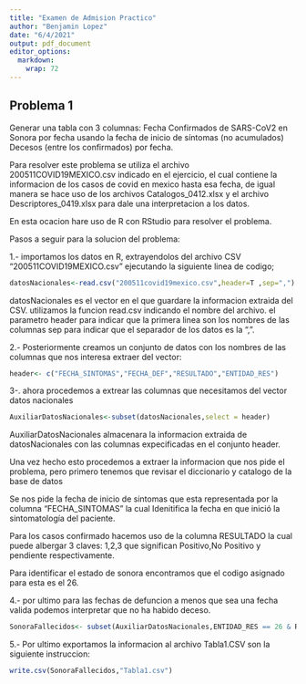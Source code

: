 ```yaml
---
title: "Examen de Admision Practico"
author: "Benjamin Lopez"
date: "6/4/2021"
output: pdf_document
editor_options: 
  markdown: 
    wrap: 72
---
```


## Problema 1

Generar una tabla con 3 columnas: Fecha Confirmados de SARS-CoV2 en
Sonora por fecha usando la fecha de inicio de síntomas (no acumulados)
Decesos (entre los confirmados) por fecha.

Para resolver este problema se utiliza el archivo
200511COVID19MEXICO.csv indicado en el ejercicio, el cual contiene la
informacion de los casos de covid en mexico hasta esa fecha, de igual
manera se hace uso de los archivos Catalogos_0412.xlsx y el archivo
Descriptores_0419.xlsx para dale una interpretacion a los datos.

En esta ocacion hare uso de R con RStudio para resolver el problema.

Pasos a seguir para la solucion del problema:

1.- importamos los datos en R, extrayendolos del archivo CSV
"200511COVID19MEXICO.csv" ejecutando la siguiente linea de codigo;

```r
datosNacionales<-read.csv("200511covid19mexico.csv",header=T ,sep=",")
```

datosNacionales es el vector en el que guardare la informacion extraida
del CSV. utilizamos la funcion read.csv indicando el nombre del archivo.
el parametro header para indicar que la primera linea son los nombres de
las columnas sep para indicar que el separador de los datos es la ",".

2.- Posteriormente creamos un conjunto de datos con los nombres de las
columnas que nos interesa extraer del vector:

```r
header<- c("FECHA_SINTOMAS","FECHA_DEF","RESULTADO","ENTIDAD_RES")
```

3-. ahora procedemos a extrear las columnas que necesitamos del vector
datos nacionales

```r
AuxiliarDatosNacionales<-subset(datosNacionales,select = header)
```

AuxiliarDatosNacionales almacenara la informacion extraida de
datosNacionales con las columnas expecificadas en el conjunto header.

Una vez hecho esto procedemos a extraer la informacion que nos pide el
problema, pero primero tenemos que revisar el diccionario y catalogo de
la base de datos

Se nos pide la fecha de inicio de sintomas que esta representada por la
columna "FECHA_SINTOMAS" la cual Idenitifica la fecha en que inició la
sintomatología del paciente.

Para los casos confirmado hacemos uso de la columna RESULTADO la cual
puede albergar 3 claves: 1,2,3 que significan Positivo,No Positivo y
pendiente respectivamente.

Para identificar el estado de sonora encontramos que el codigo asignado
para esta es el 26.

4.- por ultimo para las fechas de defuncion a menos que sea una fecha
valida podemos interpretar que no ha habido deceso.

```r
SonoraFallecidos<- subset(AuxiliarDatosNacionales,ENTIDAD_RES == 26 & RESULTADO == 1 & FECHA_DEF != "9999-99-99")
```

5.- Por ultimo exportamos la informacion al archivo Tabla1.CSV son la
siguiente instruccion:

```r
write.csv(SonoraFallecidos,"Tabla1.csv")
```
